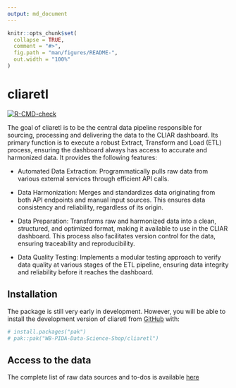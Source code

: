```yaml
---
output: md_document
---
```


<!-- README.md is generated from README.Rmd. Please edit that file -->

```r

knitr::opts_chunk$set(
  collapse = TRUE,
  comment = "#>",
  fig.path = "man/figures/README-",
  out.width = "100%"
)

```

# cliaretl

<!-- badges: start -->
[![R-CMD-check](https://github.com/WB-PIDA-Data-Science-Shop/cliaretl/actions/workflows/r.yml/badge.svg)](https://github.com/WB-PIDA-Data-Science-Shop/cliaretl/actions/workflows/R-CMD-check.yaml)
<!-- badges: end -->
  
The goal of cliaretl is to be the central data pipeline responsible for sourcing, processing and delivering the data to the CLIAR dashboard. Its primary function is to execute a robust Extract, Transform and Load (ETL) process, ensuring the dashboard always has access to accurate and harmonized data. It provides the following features:

- Automated Data Extraction: Programmatically pulls raw data from various external services through efficient API calls.

- Data Harmonization: Merges and standardizes data originating from both API endpoints and manual input sources. This ensures data consistency and reliability, regardless of its origin.

- Data Preparation: Transforms raw and harmonized data into a clean, structured, and optimized format, making it available to use in the CLIAR dashboard. This process also facilitates version control for the data, ensuring traceability and reproducibility.

- Data Quality Testing: Implements a modular testing approach to verify data quality at various stages of the ETL pipeline, ensuring data integrity and reliability before it reaches the dashboard.

## Installation

The package is still very early in development. However, you will be able to install the development version of cliaretl from [GitHub](https://github.com/) with:

``` r
# install.packages("pak")
# pak::pak("WB-PIDA-Data-Science-Shop/cliaretl")

```

## Access to the data

The complete list of raw data sources and to-dos is available [here](https://worldbankgroup-my.sharepoint.com/:x:/g/personal/earias1_worldbank_org/EUmJLnSAxFlOpirD9fjkVCUBDCuC9kKU58yzYpIWjdDosw?CID=af6fb8a3-cb6e-1db1-27d4-7b6958825f9d)



